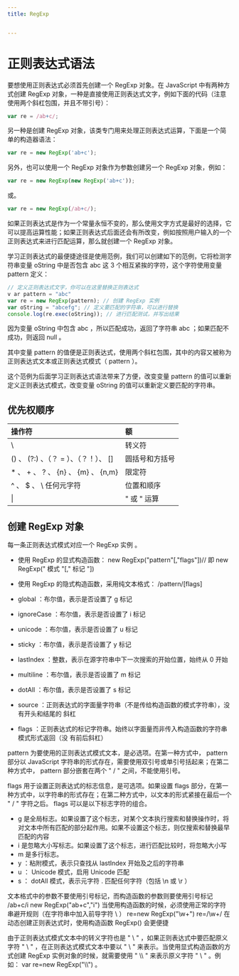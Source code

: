 ```yaml
---
title: RegExp


---
```


# 正则表达式语法

要想使用正则表达式必须首先创建一个 RegExp 对象。在 JavaScript 中有两种方式创建 RegExp 对象，一种是直接使用正则表达式文字，例如下面的代码（注意使用两个斜杠包围，并且不带引号）：

```js
var re = /ab+c/;
```

另一种是创建 RegExp 对象，该类专门用来处理正则表达式运算，下面是一个简单的构造器语法：

```js
var re = new RegExp('ab+c');
```

另外，也可以使用一个 RegExp 对象作为参数创建另一个 RegExp 对象，例如：

```js
var re = new RegExp(new RegExp('ab+c'));
```

或。

```js
var re = new RegExp(/ab+c/);
```

如果正则表达式是作为一个常量永恒不变的，那么使用文字方式是最好的选择，它可以提高运算性能；如果正则表达式后面还会有所改变，例如按照用户输入的一个正则表达式来进行匹配运算，那么就创建一个 RegExp 对象。

学习正则表达式的最便捷途径是使用范例，我们可以创建如下的范例，它将检测字符串变量 oString 中是否包含 abc 这 3 个相互紧挨的字符，这个字符使用变量 pattern 定义：

```js
// 定义正则表达式文字，你可以在这里替换正则表达式
v ar pattern = "abc"
var re = new RegExp(pattern); // 创建 RegExp 实例
var oString = "abcefg"; // 定义要匹配的字符串，可以进行替换
console.log(re.exec(oString)); // 进行匹配测试，并写出结果
```

因为变量 oString 中包含 abc ，所以匹配成功，返回了字符串 abc ；如果匹配不成功，则返回 null 。

其中变量 pattern 的值便是正则表达式，使用两个斜杠包围，其中的内容又被称为正则表达式文本或正则表达式模式（ pattern ）。

这个范例为后面学习正则表达式语法带来了方便，改变变量 pattern 的值可以重新定义正则表达式模式，改变变量 oString 的值可以重新定义要匹配的字符串。

## 优先权顺序

| 操作符                                 | 额             |
| :------------------------------------- | :------------- |
| \\                                     | 转义符         |
| \() 、 (?:) 、（？ = ）、（？！）、 [] | 圆括号和方括号 |
| \* 、 + 、 ? 、 {n} 、 {m} 、 {n,m}    | 限定符         |
| \^ 、 \$ 、 \\ 任何元字符              | 位置和顺序     |
| \|                                     | \" 或 \" 运算  |

## 创建 RegExp 对象

每一条正则表达式模式对应一个 RegExp 实例 。

- 使用 RegExp 的显式构造函数： new RegExp("pattern"[,"flags"])// 即 new RegExp(" 模式 "[," 标记 "])
- 使用 RegExp 的隐式构造函数，采用纯文本格式： /pattern/[flags]

- global ：布尔值，表示是否设置了 g 标记
- ignoreCase ：布尔值，表示是否设置了 i 标记
- unicode ：布尔值，表示是否设置了 u 标记
- sticky ：布尔值，表示是否设置了 y 标记
- lastIndex ：整数，表示在源字符串中下一次搜索的开始位置，始终从 0 开始
- multiline ：布尔值，表示是否设置了 m 标记
- dotAll ：布尔值，表示是否设置了 s 标记
- source ：正则表达式的字面量字符串（不是传给构造函数的模式字符串），没有开头和结尾的 斜杠

- flags ：正则表达式的标记字符串。始终以字面量而非传入构造函数的字符串模式形式返回（没 有前后斜杠）

pattern 为要使用的正则表达式模式文本，是必选项。在第一种方式中， pattern 部分以 JavaScript 字符串的形式存在，需要使用双引号或单引号括起来；在第二种方式中， pattern 部分嵌套在两个 " /
" 之间，不能使用引号。

flags 用于设置正则表达式的标志信息，是可选项。如果设置 flags 部分，在第一种方式中，以字符串的形式存在；在第二种方式中，以文本的形式紧接在最后一个 " / " 字符之后。 flags 可以是以下标志字符的组合。

- g 是全局标志。如果设置了这个标志，对某个文本执行搜索和替换操作时，将对文本中所有匹配的部分起作用。如果不设置这个标志，则仅搜索和替换最早匹配的内容
- i 是忽略大小写标志。如果设置了这个标志，进行匹配比较时，将忽略大小写
- m 是多行标志。
- y ：粘附模式，表示只查找从 lastIndex 开始及之后的字符串
- u ： Unicode 模式，启用 Unicode 匹配
- s ： dotAll 模式，表示元字符 . 匹配任何字符（包括 \n 或 \r ）

文本格式中的参数不要使用引号标记，而构造函数的参数则要使用引号标记 /ab+c/i new RegExp("ab+c","i")
当使用构造函数的时候，必须使用正常的字符串避开规则（在字符串中加入前导字符 \ ） re=new RegExp("\\w+") re=/\w+/
在动态创建正则表达式时，使用构造函数 RegExp() 会更便捷

由于正则表达式模式文本中的转义字符也是 " \ " ，如果正则表达式中要匹配原义字符 " \ " ，在正则表达式模式文本中要以 " \\ " 来表示。当使用显式构造函数的方式创建 RegExp 实例对象的时候，就需要使用 "
\\\\
" 来表示原义字符 " \ " 。例如： var re=new RegExp("\\\\") 。

            
